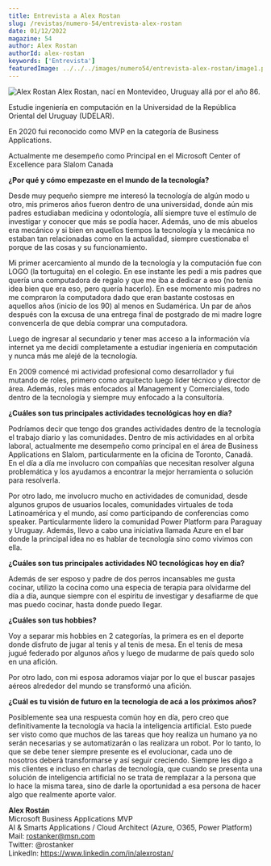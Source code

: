```yaml
---
title: Entrevista a Alex Rostan
slug: /revistas/numero-54/entrevista-alex-rostan
date: 01/12/2022
magazine: 54
author: Alex Rostan
authorId: alex-rostan
keywords: ['Entrevista']
featuredImage: ../../../images/numero54/entrevista-alex-rostan/image1.png
---
```


![Alex Rostan](../../../images/numero54/entrevista-alex-rostan/image1.png#author) Alex Rostan, nací en Montevideo, Uruguay allá por el año 86.

Estudie ingeniería en computación en la Universidad de la República Oriental del Uruguay (UDELAR).

En 2020 fui reconocido como MVP en la categoría de Business Applications.

Actualmente me desempeño como Principal en el Microsoft Center of Excellence para Slalom Canada


**¿Por qué y cómo empezaste en el mundo de la tecnología?**

Desde muy pequeño siempre me interesó la tecnología de algún modo u
otro, mis primeros años fueron dentro de una universidad, donde aún mis
padres estudiaban medicina y odontología, allí siempre tuve el estímulo
de investigar y conocer que más se podía hacer. Además, uno de mis
abuelos era mecánico y si bien en aquellos tiempos la tecnología y la
mecánica no estaban tan relacionadas como en la actualidad, siempre
cuestionaba el porque de las cosas y su funcionamiento.

Mi primer acercamiento al mundo de la tecnología y la computación fue
con LOGO (la tortuguita) en el colegio. En ese instante les pedí a mis
padres que quería una computadora de regalo y que me iba a dedicar a eso
(no tenía idea bien que era eso, pero quería hacerlo). En ese momento
mis padres no me compraron la computadora dado que eran bastante
costosas en aquellos años (inicio de los 90) al menos en Sudamérica. Un
par de años después con la excusa de una entrega final de postgrado de
mi madre logre convencerla de que debía comprar una computadora.

Luego de ingresar al secundario y tener mas acceso a la información vía
internet ya me decidí completamente a estudiar ingeniería en computación
y nunca más me alejé de la tecnología.

En 2009 comencé mi actividad profesional como desarrollador y fui
mutando de roles, primero como arquitecto luego líder técnico y director
de área. Además, roles más enfocados al Management y Comerciales, todo
dentro de la tecnología y siempre muy enfocado a la consultoría.

**¿Cuáles son tus principales actividades tecnológicas hoy en día?**

Podríamos decir que tengo dos grandes actividades dentro de la
tecnología el trabajo diario y las comunidades. Dentro de mis
actividades en al orbita laboral, actualmente me desempeño como
principal en el área de Business Applications en Slalom, particularmente
en la oficina de Toronto, Canadá. En el día a día me involucro con
compañías que necesitan resolver alguna problemática y los ayudamos a
encontrar la mejor herramienta o solución para resolverla.

Por otro lado, me involucro mucho en actividades de comunidad, desde
algunos grupos de usuarios locales, comunidades virtuales de toda
Latinoamérica y el mundo, así como participando de conferencias como
speaker. Particularmente lidero la comunidad Power Platform para
Paraguay y Uruguay. Además, llevo a cabo una iniciativa llamada Azure en
el bar donde la principal idea no es hablar de tecnología sino como
vivimos con ella.

**¿Cuáles son tus principales actividades NO tecnológicas hoy en día?**

Además de ser esposo y padre de dos perros incansables me gusta cocinar,
utilizo la cocina como una especia de terapia para olvidarme del día a
día, aunque siempre con el espíritu de investigar y desafiarme de que
mas puedo cocinar, hasta donde puedo llegar.

**¿Cuáles son tus hobbies?**

Voy a separar mis hobbies en 2 categorías, la primera es en el deporte
donde disfruto de jugar al tenis y al tenis de mesa. En el tenis de mesa
jugué federado por algunos años y luego de mudarme de país quedo solo en
una afición.

Por otro lado, con mi esposa adoramos viajar por lo que el buscar
pasajes aéreos alrededor del mundo se transformó una afición.

**¿Cuál es tu visión de futuro en la tecnología de acá a los próximos años?**

Posiblemente sea una respuesta común hoy en día, pero creo que
definitivamente la tecnología va hacia la inteligencia artificial. Esto
puede ser visto como que muchos de las tareas que hoy realiza un humano
ya no serán necesarias y se automatizarán o las realizara un robot. Por
lo tanto, lo que se debe tener siempre presente es el evolucionar, cada
uno de nosotros deberá transformarse y así seguir creciendo. Siempre les
digo a mis clientes e incluso en charlas de tecnología, que cuando se
presenta una solución de inteligencia artificial no se trata de
remplazar a la persona que lo hace la misma tarea, sino de darle la
oportunidad a esa persona de hacer algo que realmente aporte valor.

**Alex Rostán**  <br />
Microsoft Business Applications MVP   <br />
AI & Smarts Applications / Cloud Architect (Azure, O365, Power Platform)   <br />
Mail: rostanker@msn.com   <br />
Twitter: @rostanker   <br />
LinkedIn: https://www.linkedin.com/in/alexrostan/
 
 
